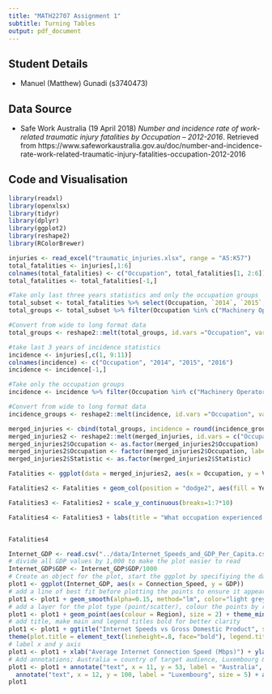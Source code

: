 ```yaml
---
title: "MATH22707 Assignment 1"
subtitle: Turning Tables
output: pdf_document
---
```


## Student Details

* Manuel (Matthew) Gunadi (s3740473)

## Data Source

- Safe Work Australia (19 April 2018) *Number and incidence rate of work-related traumatic injury fatalities by Occupation – 2012-2016*. Retrieved from 
https://www.safeworkaustralia.gov.au/doc/number-and-incidence-rate-work-related-traumatic-injury-fatalities-occupation-2012-2016

## Code and Visualisation

```r
library(readxl)
library(openxlsx)
library(tidyr)
library(dplyr)
library(ggplot2)
library(reshape2)
library(RColorBrewer)
```

```r
injuries <- read_excel("traumatic_injuries.xlsx", range = "A5:K57")
total_fatalities <- injuries[,1:6]
colnames(total_fatalities) <- c("Occupation", total_fatalities[1, 2:6])
total_fatalities <- total_fatalities[-1,]

#Take only last three years statistics and only the occupation groups
total_subset <- total_fatalities %>% select(Occupation, `2014`, `2015`, `2016`)
total_groups <- total_subset %>% filter(Occupation %in% c("Machinery Operators and Drivers", "Labourers", "Technicians and Trades Workers", "Managers", "Professionals", "Community and Personal Service Workers", "Sales Workers", "Clerical and Administrative Workers"))

#Convert from wide to long format data
total_groups <- reshape2::melt(total_groups, id.vars ="Occupation", variable.name = "Year", value.name = "Total fatalities")

```


```r
#take last 3 years of incidence statistics
incidence <- injuries[,c(1, 9:11)]
colnames(incidence) <- c("Occupation", "2014", "2015", "2016")
incidence <- incidence[-1,]

#Take only the occupation groups
incidence <- incidence %>% filter(Occupation %in% c("Machinery Operators and Drivers", "Labourers", "Technicians and Trades Workers", "Managers", "Professionals", "Community and Personal Service Workers", "Sales Workers", "Clerical and Administrative Workers"))

#Convert from wide to long format data
incidence_groups <- reshape2::melt(incidence, id.vars ="Occupation", variable.name = "Year", value.name = "Incidence rate")

```

```r

merged_injuries <- cbind(total_groups, incidence = round(incidence_groups[,3], digits = 2))
merged_injuries2 <- reshape2::melt(merged_injuries, id.vars = c("Occupation", "Year"), variable.name = "Statistic", value.name = "Value")
merged_injuries2$Occupation <- as.factor(merged_injuries2$Occupation)
merged_injuries2$Occupation <- factor(merged_injuries2$Occupation, labels = c("Clerical", "Community worker", "Labourers", "Machinery Operator", "Managers", "Professionals", "Sales", "Technician/trade"))
merged_injuries2$Statistic <- as.factor(merged_injuries2$Statistic)

```

```r

Fatalities <- ggplot(data = merged_injuries2, aes(x = Occupation, y = Value), fill = Year) 

Fatalities2 <- Fatalities + geom_col(position = "dodge2", aes(fill = Year), binwidth = 1) + theme(axis.text.x=element_text(angle = 60, vjust = 0.5)) + facet_grid(Statistic ~ .,) + scale_fill_manual(values = colorRampPalette(brewer.pal(3, "Reds"))(3))

Fatalities3 <- Fatalities2 + scale_y_continuous(breaks=1:7*10)

Fatalities4 <- Fatalities3 + labs(title = "What occupation experienced the most injury-related Fatalities in Australia?", x = "Occupation", y = "Values") + annotate("text", x = 4, y = 20, label = "Highest fatalities")


Fatalities4
```




```r

Internet_GDP <- read.csv("../data/Internet_Speeds_and_GDP_Per_Capita.csv")
# divide all GDP values by 1,000 to make the plot easier to read
Internet_GDP$GDP <- Internet_GDP$GDP/1000
# Create an object for the plot, start the ggplot by specifiying the dataset and variables
plot1 <- ggplot(Internet_GDP, aes(x = Connection_Speed, y = GDP))
# add a line of best fit before plotting the points to ensure it appears below the points on the final plot
plot1 <- plot1 + geom_smooth(alpha=0.15, method="lm", color="light grey")
# add a layer for the plot type (point/scatter), colour the points by region
plot1 <- plot1 + geom_point(aes(colour = Region), size = 2) + theme_minimal(base_size = 16)
# add title, make main and legend titles bold for better clarity
plot1 <- plot1 + ggtitle("Internet Speeds vs Gross Domestic Product", subtitle = "by country, 2017") +
theme(plot.title = element_text(lineheight=.8, face="bold"), legend.title = element_text(lineheight=.8, face="bold"))
# label x and y axis
plot1 <- plot1 + xlab("Average Internet Connection Speed (Mbps)") + ylab("GDP per Capita ($1,000 USD)")
# Add annotations; Australia = country of target audience, Luxembourg & South Korea = outliers
plot1 <- plot1 + annotate("text", x = 11, y = 53, label = "Australia", size = 5) +
  annotate("text", x = 12, y = 100, label = "Luxembourg", size = 5) + annotate("text", x = 27, y= 27, label = "South Korea", size = 5)
plot1
```






